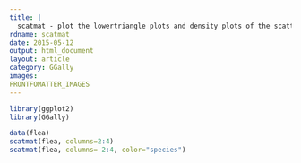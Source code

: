 ```yaml
---
title: |
  scatmat - plot the lowertriangle plots and density plots of the scatter plot matrix.
rdname: scatmat
date: 2015-05-12
output: html_document
layout: article
category: GGally
images:
FRONTFOMATTER_IMAGES
---
```


```r
library(ggplot2)
library(GGally)
```

```r

data(flea)
scatmat(flea, columns=2:4)
scatmat(flea, columns= 2:4, color="species")



```